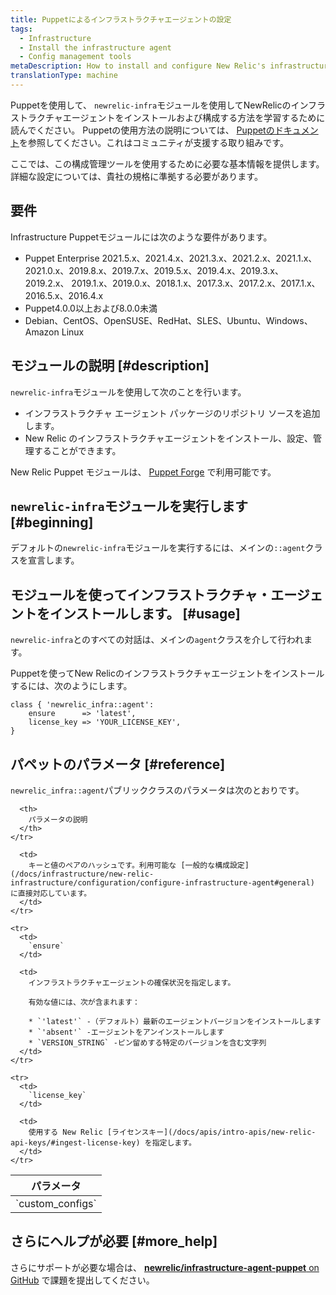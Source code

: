 ```yaml
---
title: Puppetによるインフラストラクチャエージェントの設定
tags:
  - Infrastructure
  - Install the infrastructure agent
  - Config management tools
metaDescription: How to install and configure New Relic's infrastructure agent using Puppet config management.
translationType: machine
---
```


Puppetを使用して、 `newrelic-infra`モジュールを使用してNewRelicのインフラストラクチャエージェントをインストールおよび構成する方法を学習するために読んでください。 Puppetの使用方法の説明については、 [Puppetのドキュメント](https://docs.puppet.com)を参照してください。これはコミュニティが支援する取り組みです。

ここでは、この構成管理ツールを使用するために必要な基本情報を提供します。詳細な設定については、貴社の規格に準拠する必要があります。

## 要件

Infrastructure Puppetモジュールには次のような要件があります。

* Puppet Enterprise 2021.5.x、2021.4.x、2021.3.x、2021.2.x、2021.1.x、2021.0.x、2019.8.x、2019.7.x、2019.5.x、2019.4.x、2019.3.x、2019.2.x、 2019.1.x、2019.0.x、2018.1.x、2017.3.x、2017.2.x、2017.1.x、2016.5.x、2016.4.x
* Puppet4.0.0以上および8.0.0未満
* Debian、CentOS、OpenSUSE、RedHat、SLES、Ubuntu、Windows、Amazon Linux

## モジュールの説明 [#description]

`newrelic-infra`モジュールを使用して次のことを行います。

* インフラストラクチャ エージェント パッケージのリポジトリ ソースを追加します。
* New Relic のインフラストラクチャエージェントをインストール、設定、管理することができます。

New Relic Puppet モジュールは、 [Puppet Forge](https://forge.puppet.com/newrelic/newrelic_infra) で利用可能です。

## `newrelic-infra`モジュールを実行します [#beginning]

デフォルトの`newrelic-infra`モジュールを実行するには、メインの`::agent`クラスを宣言します。

## モジュールを使ってインフラストラクチャ・エージェントをインストールします。 [#usage]

`newrelic-infra`とのすべての対話は、メインの`agent`クラスを介して行われます。

Puppetを使ってNew Relicのインフラストラクチャエージェントをインストールするには、次のようにします。

```
class { 'newrelic_infra::agent':
    ensure      => 'latest',
    license_key => 'YOUR_LICENSE_KEY',
}
```

## パペットのパラメータ [#reference]

`newrelic_infra::agent`パブリッククラスのパラメータは次のとおりです。

<table>
  <thead>
    <tr>
      <th style={{ width: "200px" }}>
        パラメータ
      </th>

      <th>
        パラメータの説明
      </th>
    </tr>
  </thead>

  <tbody>
    <tr>
      <td>
        `custom_configs`
      </td>

      <td>
        キーと値のペアのハッシュです。利用可能な [一般的な構成設定](/docs/infrastructure/new-relic-infrastructure/configuration/configure-infrastructure-agent#general) に直接対応しています。
      </td>
    </tr>

    <tr>
      <td>
        `ensure`
      </td>

      <td>
        インフラストラクチャエージェントの確保状況を指定します。

        有効な値には、次が含まれます：

        * `'latest'` -（デフォルト）最新のエージェントバージョンをインストールします
        * `'absent'` -エージェントをアンインストールします
        * `VERSION_STRING` -ピン留めする特定のバージョンを含む文字列
      </td>
    </tr>

    <tr>
      <td>
        `license_key`
      </td>

      <td>
        使用する New Relic [ライセンスキー](/docs/apis/intro-apis/new-relic-api-keys/#ingest-license-key) を指定します。
      </td>
    </tr>
  </tbody>
</table>

## さらにヘルプが必要 [#more_help]

さらにサポートが必要な場合は、 [**newrelic/infrastructure-agent-puppet** on GitHub](https://github.com/newrelic/infrastructure-agent-puppet/issues) で課題を提出してください。